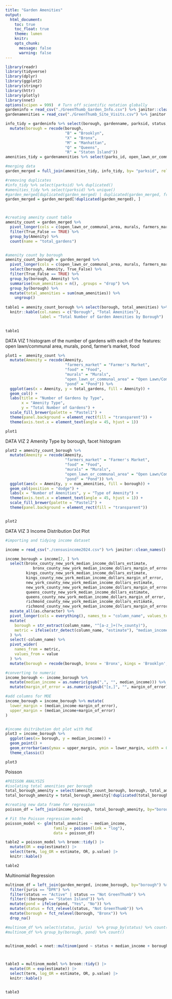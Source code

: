 ```yaml
---
title: "Garden Amenities"
output: 
  html_document:
    toc: true
    toc_float: true
    theme: lumen
    knitr:
    opts_chunk: 
      message: false
      warning: false
---
```

```r
library(readr)
library(tidyverse)
library(dplyr)
library(ggplot2)
library(stringr)
library(httr)
library(plotly)
library(nnet)
options(scipen = 999)  # Turn off scientific notation globally
gardeninfo = read_csv("./GreenThumb_Garden_Info.csv") %>% janitor::clean_names()
gardenamenities = read_csv("./GreenThumb_Site_Visits.csv") %>% janitor::clean_names()

info_tidy = gardeninfo %>% select(borough, gardenname, parksid, status, juris) %>% 
  mutate(borough = recode(borough,
                          "B" = "Brooklyn",
                          "X" = "Bronx",
                          "M" = "Manhattan",
                          "Q" = "Queens",
                          "R" = "Staten Island"))
amenities_tidy = gardenamenities %>% select(parks_id, open_lawn_or_communal_area, murals, farmers_market, pond, food, inspection_id) %>% rename(parksid = parks_id)

#merging data
garden_merged = full_join(amenities_tidy, info_tidy, by= "parksid", relationship = "many-to-many") 

#removing duplicates
#info_tidy %>% select(parksid) %>% duplicated()
#amenities_tidy %>% select(parksid) %>% unique()
#garden_merged[duplicated(garden_merged) | duplicated(garden_merged, fromLast = TRUE), ]
garden_merged = garden_merged[!duplicated(garden_merged), ]



#creating amenity count table
amenity_count = garden_merged %>%
  pivot_longer(cols = c(open_lawn_or_communal_area, murals, farmers_market, pond, food), names_to = "Amenity", values_to = "True_False") %>% 
  filter(True_False == TRUE) %>% 
  group_by(Amenity) %>% 
  count(name = "total_gardens")


#amenity count by borough
amenity_count_borough = garden_merged %>%
  pivot_longer(cols = c(open_lawn_or_communal_area, murals, farmers_market, pond, food), names_to = "Amenity", values_to = "True_False") %>% 
  select(borough, Amenity, True_False) %>% 
  filter(True_False == TRUE) %>% 
  group_by(borough, Amenity) %>%
  summarise(num_amenities = n(), .groups = "drop") %>% 
  group_by(borough) %>% 
  mutate(total_amenities = sum(num_amenities)) %>% 
    ungroup()
  
table1 = amenity_count_borough %>% select(borough, total_amenities) %>% unique() %>% 
  knitr::kable(col.names = c("Borough", "Total Amenities"),
               label = "Total Number of Garden Amenities by Borough")
  

table1
```


DATA VIZ 1
 histogram of the number of gardens with each of the features: open lawn/communal area, murals, pond, farmer’s market, food
```r
plot1 =  amenity_count %>% 
  mutate(Amenity = recode(Amenity,
                          "farmers_market" = "Farmer's Market",
                          "food" = "Food",
                          "murals" = "Murals",
                          "open_lawn_or_communal_area" = "Open Lawn/Communal Area",
                          "pond" = "Pond")) %>% 
  ggplot(aes(x = Amenity, y = total_gardens, fill = Amenity)) +
  geom_col() +
  labs(title = "Number of Gardens by Type",
       x = "Amenity Type",
       y = "Total Number of Gardens") +
  scale_fill_brewer(palette = "Pastel1") +
  theme(panel.background = element_rect(fill = "transparent")) +
  theme(axis.text.x = element_text(angle = 45, hjust = 1))

plot1
```
DATA VIZ 2
Amenity Type by borough, facet histogram
```r

plot2 = amenity_count_borough %>%
  mutate(Amenity = recode(Amenity,
                          "farmers_market" = "Farmer's Market",
                          "food" = "Food",
                          "murals" = "Murals",
                          "open_lawn_or_communal_area" = "Open Lawn/Communal Area",
                          "pond" = "Pond")) %>% 
  ggplot(aes(x = Amenity, y = num_amenities, fill = borough)) +
  geom_col(position = "dodge") +
  labs(x = "Number of Amenities", y = "Type of Amenity") + 
  theme(axis.text.x = element_text(angle = 45, hjust = 1)) +
  scale_fill_brewer(palette = "Pastel2") +
  theme(panel.background = element_rect(fill = "transparent"))


plot2
```

DATA VIZ 3
Income Distribution Dot Plot

```r
#importing and tidying income dataset

income = read_csv("./censusincome2024.csv") %>% janitor::clean_names()

income_borough = income[2, ] %>% 
  select(bronx_county_new_york_median_income_dollars_estimate,
         	bronx_county_new_york_median_income_dollars_margin_of_error,
         kings_county_new_york_median_income_dollars_estimate,
         kings_county_new_york_median_income_dollars_margin_of_error,
         new_york_county_new_york_median_income_dollars_estimate,
         new_york_county_new_york_median_income_dollars_margin_of_error,
         queens_county_new_york_median_income_dollars_estimate,
         queens_county_new_york_median_income_dollars_margin_of_error,
         richmond_county_new_york_median_income_dollars_estimate,
         richmond_county_new_york_median_income_dollars_margin_of_error) %>% 
  mutate_all(as.character) %>% 
  pivot_longer(cols = everything(), names_to = "column_name", values_to = "value") %>% 
  mutate(
    borough = str_extract(column_name, "^[a-z_]+(?=_county)"),
    metric = ifelse(str_detect(column_name, "estimate"), "median_income", "margin_of_error")
  ) %>%
  select(-column_name) %>% 
  pivot_wider(
    names_from = metric,
    values_from = value
  ) %>% 
  mutate(borough = recode(borough, bronx = 'Bronx', kings = 'Brooklyn', new_york =  'Manhattan', queens = 'Queens', richmond = 'Staten Island' ))

#converting to numeric
income_borough <- income_borough %>%
  mutate(median_income = as.numeric(gsub(",", "", median_income))) %>% 
  mutate(margin_of_error = as.numeric(gsub("[±,]", "", margin_of_error)))

#add columns for MOE
income_borough = income_borough %>% mutate(
  lower_margin = (median_income-margin_of_error),
  upper_margin = (median_income+margin_of_error)
)


#income dsitribution dot plot with MoE
plot3 = income_borough %>% 
  ggplot(aes(x= borough, y = median_income)) +
  geom_point() +
  geom_errorbar(aes(ymax = upper_margin, ymin = lower_margin, width = 0.1)) +
  theme_classic()

plot3
```



Poisson
```r
#POISSON ANALYSIS
#isolating total amenities per borough
total_borough_amenity = select(amenity_count_borough, borough, total_amenities)
total_borough_amenity = total_borough_amenity[!duplicated(total_borough_amenity), ]

#creating new data frame for regression
poisson_df = left_join(income_borough, total_borough_amenity, by="borough") %>% select(borough, median_income, total_amenities)

# Fit the Poisson regression model
poisson_model <- glm(total_amenities ~ median_income, 
                     family = poisson(link = "log"), 
                     data = poisson_df)

table2 = poisson_model %>% broom::tidy() |> 
  mutate(OR = exp(estimate)) |>
  select(term, log_OR = estimate, OR, p.value) |> 
  knitr::kable()

table2
```


Multinomial Regression
```r

multinom_df = left_join(garden_merged, income_borough, by="borough") %>% select(parksid, pond, status, juris, borough, median_income) %>% 
  filter(juris == "DPR") %>% 
  filter(status == "Active" | status == "Not GreenThumb") %>%
  filter(!(borough == "Staten Island")) %>% 
  mutate(pond = ifelse(pond, "Yes", "No")) %>% 
  mutate(status = fct_relevel(status, "Not GreenThumb")) %>% 
  mutate(borough = fct_relevel(borough, "Bronx")) %>% 
  drop_na()

#multinom_df %>% select(status, juris)  %>% group_by(status) %>% count() 
#multinom_df %>% group_by(borough, pond) %>% count() 


multinom_model = nnet::multinom(pond ~ status + median_income + borough, data = multinom_df)



table3 = multinom_model %>% broom::tidy() |> 
  mutate(OR = exp(estimate)) |>
  select(term, log_OR = estimate, OR, p.value) |> 
  knitr::kable()


table3
```
